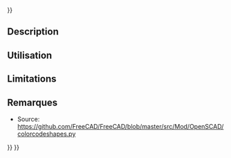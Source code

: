 <languages/>
{{UnfinishedDocu{{#translation:}}}}
{{Docnav/fr
|
|[[OpenSCAD_ReplaceObject/fr|Remplacement d'un objet]]
|[[OpenSCAD_Workbench/fr|Atelier OpenSCAD]]
|IconL=
|IconR=OpenSCAD_ReplaceObject.svg
|IconC=Workbench_OpenSCAD.svg
}}

{{GuiCommand/fr
|Name=OpenSCAD ColorCodeShape
|Name/fr=OpenSCAD ColorCodeShape‏‎
|MenuLocation=OpenSCAD → ColorCodeShape‏‎
|Workbenches=[[OpenSCAD_Workbench/fr|OpenSCAD]]
}}

==Description==

==Utilisation==

==Limitations==

==Remarques==

* Source: https://github.com/FreeCAD/FreeCAD/blob/master/src/Mod/OpenSCAD/colorcodeshapes.py

{{Docnav/fr
|
|[[OpenSCAD_ReplaceObject/fr|Remplacement d'un objet]]
|[[OpenSCAD_Workbench/fr|Atelier OpenSCAD]]
|IconL=
|IconR=OpenSCAD_ReplaceObject.svg
|IconC=Workbench_OpenSCAD.svg
}}

{{OpenSCAD_Tools_navi{{#translation:}}}}
{{Userdocnavi{{#translation:}}}}